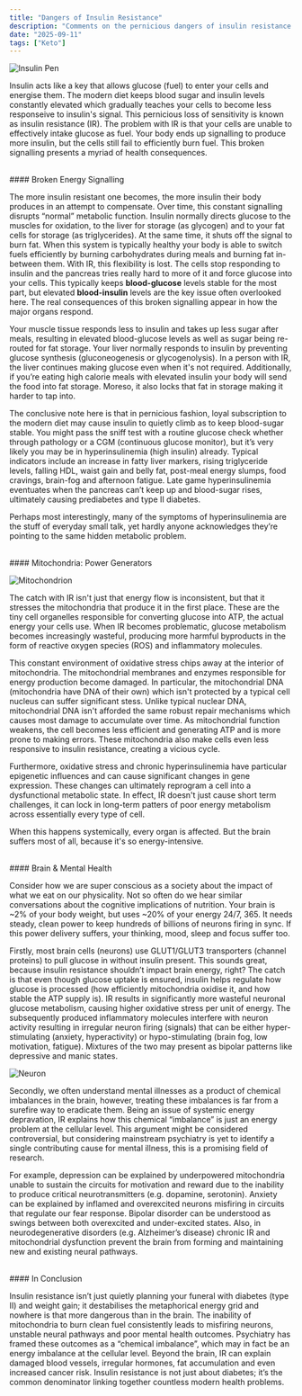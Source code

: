 ```yaml
---
title: "Dangers of Insulin Resistance"
description: "Comments on the pernicious dangers of insulin resistance and its ripple effect over your physical and mental health."
date: "2025-09-11"
tags: ["Keto"]
---
```


![Insulin Pen](/images/insulin-resistance/insulin-pen.png)

Insulin acts like a key that allows glucose (fuel) to enter your cells and energise them. The modern diet keeps blood sugar and insulin levels constantly elevated which gradually teaches your cells to become less responseive to insulin's signal. This pernicious loss of sensitivity is known as insulin resistance (IR). The problem with IR is that your cells are unable to effectively intake glucose as fuel. Your body ends up signalling to produce more insulin, but the cells still fail to efficiently burn fuel. This broken signalling presents a myriad of health consequences.

<br/>
#### Broken Energy Signalling

The more insulin resistant one becomes, the more insulin their body produces in an attempt to compensate. Over time, this constant signalling disrupts “normal” metabolic function. Insulin normally directs glucose to the muscles for oxidation, to the liver for storage (as glycogen) and to your fat cells for storage (as triglycerides). At the same time, it shuts off the signal to burn fat. When this system is typically healthy your body is able to switch fuels efficiently by burning carbohydrates during meals and burning fat in-between them. With IR, this flexibility is lost. The cells stop responding to insulin and the pancreas tries really hard to more of it and force glucose into your cells. This typically keeps **blood-glucose** levels stable for the most part, but elevated **blood-insulin** levels are the key issue often overlooked here. The real consequences of this broken signalling appear in how the major organs respond.

Your muscle tissue responds less to insulin and takes up less sugar after meals, resulting in elevated blood-glucose levels as well as sugar being re-routed for fat storage. Your liver normally responds to insulin by preventing glucose synthesis (gluconeogenesis or glycogenolysis). In a person with IR, the liver continues making glucose even when it's not required. Additionally, if you’re eating high calorie meals with elevated insulin your body will send the food into fat storage. Moreso, it also locks that fat in storage making it harder to tap into.

The conclusive note here is that in pernicious fashion, loyal subscription to the modern diet may cause insulin to quietly climb as to keep blood-sugar stable. You might pass the sniff test with a routine glucose check whether through pathology or a CGM (continuous glucose monitor), but it’s very likely you may be in hyperinsulinemia (high insulin) already. Typical indicators include an increase in fatty liver markers, rising triglyceride levels, falling HDL, waist gain and belly fat, post-meal energy slumps, food cravings, brain-fog and afternoon fatigue. Late game hyperinsulinemia eventuates when the pancreas can’t keep up and blood-sugar rises, ultimately causing prediabetes and type II diabetes.

Perhaps most interestingly, many of the symptoms of hyperinsulinemia are the stuff of everyday small talk, yet hardly anyone acknowledges they’re pointing to the same hidden metabolic problem.

<br/>
#### Mitochondria: Power Generators

![Mitochondrion](/images/insulin-resistance/mitochondrion.jpg)

The catch with IR isn't just that energy flow is inconsistent, but that it stresses the mitochondria that produce it in the first place. These are the tiny cell organelles responsible for converting glucose into ATP, the actual energy your cells use. When IR becomes problematic, glucose metabolism becomes increasingly wasteful, producing more harmful byproducts in the form of reactive oxygen species (ROS) and inflammatory molecules.

This constant environment of oxidative stress chips away at the interior of mitochondria. The mitochondrial membranes and enzymes responsible for energy production become damaged. In particular, the mitochondrial DNA (mitochondria have DNA of their own) which isn't protected by a typical cell nucleus can suffer significant stess. Unlike typical nuclear DNA, mitochondrial DNA isn't afforded the same robust repair mechanisms which causes most damage to accumulate over time. As mitochondrial function weakens, the cell becomes less efficient and generating ATP and is more prone to making errors. These mitochondria also make cells even less responsive to insulin resistance, creating a vicious cycle.

Furthermore, oxidative stress and chronic hyperinsulinemia have particular epigenetic influences and can cause significant changes in gene expression. These changes can ultimately reprogram a cell into a dysfunctional metabolic state. In effect, IR doesn't just cause short term challenges, it can lock in long-term patters of poor energy metabolism across essentially every type of cell.

When this happens systemically, every organ is affected. But the brain suffers most of all, because it's so energy-intensive.

<br/>
#### Brain & Mental Health

Consider how we are super conscious as a society about the impact of what we eat on our physicality. Not so often do we hear similar conversations about the cognitive implications of nutrition. Your brain is ~2% of your body weight, but uses ~20% of your energy 24/7, 365. It needs steady, clean power to keep hundreds of billions of neurons firing in sync. If this power delivery suffers, your thinking, mood, sleep and focus suffer too.

Firstly, most brain cells (neurons) use GLUT1/GLUT3 transporters (channel proteins) to pull glucose in without insulin present. This sounds great, because insulin resistance shouldn’t impact brain energy, right? The catch is that even though glucose uptake is ensured, insulin helps regulate how glucose is processed (how efficiently mitochondria oxidise it, and how stable the ATP supply is). IR results in significantly more wasteful neuronal glucose metabolism, causing higher oxidative stress per unit of energy. The subsequently produced inflammatory molecules interfere with neuron activity resulting in irregular neuron firing (signals) that can be either hyper-stimulating (anxiety, hyperactivity) or hypo-stimulating (brain fog, low motivation, fatigue). Mixtures of the two may present as bipolar patterns like depressive and manic states.

![Neuron](/images/insulin-resistance/neuron.png)

Secondly, we often understand mental illnesses as a product of chemical imbalances in the brain, however, treating these imbalances is far from a surefire way to eradicate them. Being an issue of systemic energy depravation, IR explains how this chemical “imbalance” is just an energy problem at the cellular level. This argument might be considered controversial, but considering mainstream psychiatry is yet to identify a single contributing cause for mental illness, this is a promising field of research.

For example, depression can be explained by underpowered mitochondria unable to sustain the circuits for motivation and reward due to the inability to produce critical neurotransmitters (e.g. dopamine, serotonin). Anxiety can be explained by inflamed and overexcited neurons misfiring in circuits that regulate our fear response. Bipolar disorder can be understood as swings between both overexcited and under-excited states. Also, in neurodegenerative disorders (e.g. Alzheimer’s disease) chronic IR and mitochondrial dysfunction prevent the brain from forming and maintaining new and existing neural pathways.

<br/>
#### In Conclusion

Insulin resistance isn’t just quietly planning your funeral with diabetes (type II) and weight gain; it destabilises the metaphorical energy grid and nowhere is that more dangerous than in the brain. The inability of mitochondria to burn clean fuel consistently leads to misfiring neurons, unstable neural pathways and poor mental health outcomes. Psychiatry has framed these outcomes as a “chemical imbalance”, which may in fact be an energy imbalance at the cellular level. Beyond the brain, IR can explain damaged blood vessels, irregular hormones, fat accumulation and even increased cancer risk. Insulin resistance is not just about diabetes; it’s the common denominator linking together countless modern health problems.
